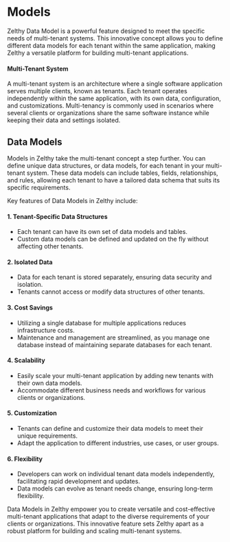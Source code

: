 # Models

Zelthy Data Model is a powerful feature designed to meet the specific needs of multi-tenant systems. This innovative concept allows you to define different data models for each tenant within the same application, making Zelthy a versatile platform for building multi-tenant applications.

#### Multi-Tenant System

A multi-tenant system is an architecture where a single software application serves multiple clients, known as tenants. Each tenant operates independently within the same application, with its own data, configuration, and customizations. Multi-tenancy is commonly used in scenarios where several clients or organizations share the same software instance while keeping their data and settings isolated.

## Data Models

Models in Zelthy take the multi-tenant concept a step further. You can define unique data structures, or data models, for each tenant in your multi-tenant system. These data models can include tables, fields, relationships, and rules, allowing each tenant to have a tailored data schema that suits its specific requirements.

Key features of Data Models in Zelthy include:

#### 1. Tenant-Specific Data Structures

- Each tenant can have its own set of data models and tables.
- Custom data models can be defined and updated on the fly without affecting other tenants.

#### 2. Isolated Data

- Data for each tenant is stored separately, ensuring data security and isolation.
- Tenants cannot access or modify data structures of other tenants.

#### 3. Cost Savings

- Utilizing a single database for multiple applications reduces infrastructure costs.
- Maintenance and management are streamlined, as you manage one database instead of maintaining separate databases for each tenant.

#### 4. Scalability

- Easily scale your multi-tenant application by adding new tenants with their own data models.
- Accommodate different business needs and workflows for various clients or organizations.

#### 5. Customization

- Tenants can define and customize their data models to meet their unique requirements.
- Adapt the application to different industries, use cases, or user groups.

#### 6. Flexibility

- Developers can work on individual tenant data models independently, facilitating rapid development and updates.
- Data models can evolve as tenant needs change, ensuring long-term flexibility.

Data Models in Zelthy empower you to create versatile and cost-effective multi-tenant applications that adapt to the diverse requirements of your clients or organizations. This innovative feature sets Zelthy apart as a robust platform for building and scaling multi-tenant systems.